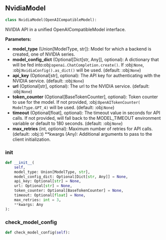<a id="camel.models.nvidia_model"></a>

<a id="camel.models.nvidia_model.NvidiaModel"></a>

## NvidiaModel

```python
class NvidiaModel(OpenAICompatibleModel):
```

NVIDIA API in a unified OpenAICompatibleModel interface.

**Parameters:**

- **model_type** (Union[ModelType, str]): Model for which a backend is created, one of NVIDIA series.
- **model_config_dict** (Optional[Dict[str, Any]], optional): A dictionary that will be fed into:obj:`openai.ChatCompletion.create()`. If :obj:`None`, :obj:`NvidiaConfig().as_dict()` will be used. (default: :obj:`None`)
- **api_key** (Optional[str], optional): The API key for authenticating with the NVIDIA service. (default: :obj:`None`)
- **url** (Optional[str], optional): The url to the NVIDIA service. (default: :obj:`None`)
- **token_counter** (Optional[BaseTokenCounter], optional): Token counter to use for the model. If not provided, :obj:`OpenAITokenCounter( ModelType.GPT_4)` will be used. (default: :obj:`None`)
- **timeout** (Optional[float], optional): The timeout value in seconds for API calls. If not provided, will fall back to the MODEL_TIMEOUT environment variable or default to 180 seconds. (default: :obj:`None`)
- **max_retries** (int, optional): Maximum number of retries for API calls. (default: :obj:`3`) **kwargs (Any): Additional arguments to pass to the client initialization.

<a id="camel.models.nvidia_model.NvidiaModel.__init__"></a>

### __init__

```python
def __init__(
    self,
    model_type: Union[ModelType, str],
    model_config_dict: Optional[Dict[str, Any]] = None,
    api_key: Optional[str] = None,
    url: Optional[str] = None,
    token_counter: Optional[BaseTokenCounter] = None,
    timeout: Optional[float] = None,
    max_retries: int = 3,
    **kwargs: Any
):
```

<a id="camel.models.nvidia_model.NvidiaModel.check_model_config"></a>

### check_model_config

```python
def check_model_config(self):
```

